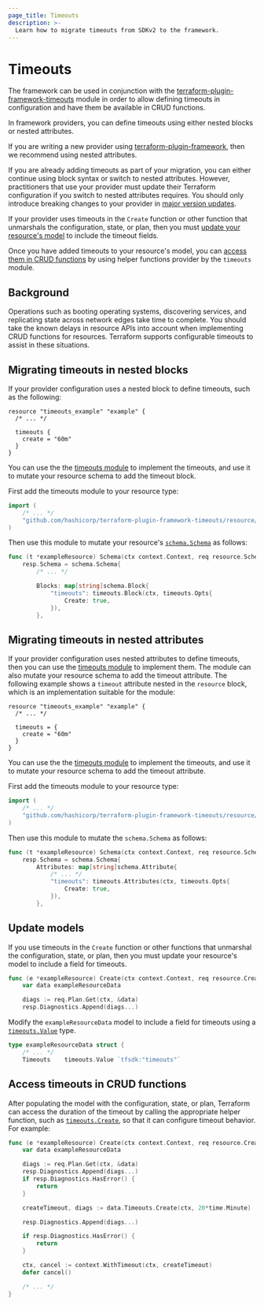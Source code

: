 ```yaml
---
page_title: Timeouts
description: >-
  Learn how to migrate timeouts from SDKv2 to the framework.
---
```


# Timeouts

The framework can be used in conjunction with the
[terraform-plugin-framework-timeouts](https://github.com/hashicorp/terraform-plugin-framework-timeouts)
module in order to allow defining timeouts in configuration and have them be
available in CRUD functions.

In framework providers, you can define timeouts using either nested blocks or
nested attributes.

If you are writing a new provider using
[terraform-plugin-framework](https://github.com/hashicorp/terraform-plugin-framework),
then we recommend using nested attributes.

If you are already adding timeouts as part of your migration, you can either continue using block syntax or switch to nested attributes. However, practitioners that use your provider must update their Terraform
configuration if you switch to nested attributes requires. You should only introduce breaking changes to your provider in
[major version
updates](/terraform/plugin/best-practices/versioning#versioning-specification).

If your provider uses timeouts in the `Create` function or other function that unmarshals the configuration, state, or plan, then you must [update your resource's model](#update-models) to include the timeout fields.

Once you have added timeouts to your resource's model, you can [access them in
CRUD functions](#accessing-timeouts-in-crud-functions) by using helper functions
provider by the `timeouts` module.

## Background

Operations such as booting operating systems, discovering services, and
replicating state across network edges take time to complete. You should take the known delays in resource APIs into account when implementing CRUD functions for resources. Terraform supports configurable timeouts to assist in these situations.

## Migrating timeouts in nested blocks

If your provider configuration uses a nested block to define timeouts, such as
the following:

```hcl
resource "timeouts_example" "example" {
  /* ... */

  timeouts {
    create = "60m"
  }
}
```

You can use the the [timeouts
module](https://github.com/hashicorp/terraform-plugin-framework-timeouts) to
implement the timeouts, and use it to mutate your resource schema to add the
timeout block.

First add the timeouts module to your resource type:

<CodeBlockConfig filename="Framework">

```go
import (
    /* ... */
    "github.com/hashicorp/terraform-plugin-framework-timeouts/resource/timeouts"
)
```

</CodeBlockConfig>

Then use this module to mutate your resource's
[`schema.Schema`](https://pkg.go.dev/github.com/hashicorp/terraform-plugin-framework/resource/schema#Schema)
as follows:

<CodeBlockConfig filename="Framework">

```go
func (t *exampleResource) Schema(ctx context.Context, req resource.SchemaRequest, resp *resource.SchemaResponse) {
    resp.Schema = schema.Schema{
        /* ... */

        Blocks: map[string]schema.Block{
            "timeouts": timeouts.Block(ctx, timeouts.Opts{
                Create: true,
            }),
        },
```

</CodeBlockConfig>

## Migrating timeouts in nested attributes

If your provider configuration uses nested attributes to define timeouts, then you can use the [timeouts
module](https://github.com/hashicorp/terraform-plugin-framework-timeouts) to implement them. The module can also mutate your resource schema to add the timeout attribute. The following example shows a `timeout` attribute nested in the `resource` block, which is an implementation suitable for the module:

```hcl
resource "timeouts_example" "example" {
  /* ... */

  timeouts = {
    create = "60m"
  }
}
```

You can use the the [timeouts
module](https://github.com/hashicorp/terraform-plugin-framework-timeouts) to
implement the timeouts, and use it to mutate your resource schema to add the
timeout attribute.

First add the timeouts module to your resource type:

<CodeBlockConfig filename="Framework">

```go
import (
    /* ... */
    "github.com/hashicorp/terraform-plugin-framework-timeouts/resource/timeouts"
)
````

</CodeBlockConfig>

Then use this module to mutate the `schema.Schema` as follows:

<CodeBlockConfig filename="Framework">

```go
func (t *exampleResource) Schema(ctx context.Context, req resource.SchemaRequest, resp *resource.SchemaResponse) {
    resp.Schema = schema.Schema{
        Attributes: map[string]schema.Attribute{
            /* ... */
            "timeouts": timeouts.Attributes(ctx, timeouts.Opts{
                Create: true,
            }),
        },
```

</CodeBlockConfig>

## Update models

If you use timeouts in the `Create` function or other functions that unmarshal the configuration, state, or plan, then you must update your resource's model to include a field for timeouts.

<CodeBlockConfig filename="Framework">

```go
func (e *exampleResource) Create(ctx context.Context, req resource.CreateRequest, resp *resource.CreateResponse) {
	var data exampleResourceData

	diags := req.Plan.Get(ctx, &data)
	resp.Diagnostics.Append(diags...)
```

</CodeBlockConfig>

Modify the `exampleResourceData` model to include a field for timeouts using a
[`timeouts.Value`](https://pkg.go.dev/github.com/hashicorp/terraform-plugin-framework-timeouts/resource/timeouts#Value)
type.

<CodeBlockConfig filename="Framework">

```go
type exampleResourceData struct {
    /* ... */
    Timeouts    timeouts.Value `tfsdk:"timeouts"`
```

</CodeBlockConfig>

## Access timeouts in CRUD functions

After populating the model with the configuration, state, or plan, Terraform can access the duration of the timeout by calling the appropriate helper function, such as [`timeouts.Create`](https://pkg.go.dev/github.com/hashicorp/terraform-plugin-framework-timeouts/resource/timeouts#Value.Create), so that it can configure timeout behavior. For example:

<CodeBlockConfig filename="Framework">

```go
func (e *exampleResource) Create(ctx context.Context, req resource.CreateRequest, resp *resource.CreateResponse) {
    var data exampleResourceData

    diags := req.Plan.Get(ctx, &data)
    resp.Diagnostics.Append(diags...)
    if resp.Diagnostics.HasError() {
        return
    }

    createTimeout, diags := data.Timeouts.Create(ctx, 20*time.Minute)

    resp.Diagnostics.Append(diags...)

    if resp.Diagnostics.HasError() {
        return
    }

    ctx, cancel := context.WithTimeout(ctx, createTimeout)
    defer cancel()

    /* ... */
}
```

</CodeBlockConfig>

<!-- FIXME: Any migration examples to include? -->
